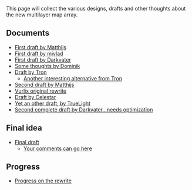 This page will collect the various designs, drafts and other thoughts about the new multilayer map array.

==Documents==
*[[en/Archive/Development/MapRewriteMatthijsFirst|First draft by Matthijs]]
*[[en/Archive/Development/Miscellaneous suggestions/MapRewriteMivladFirst|First draft by mivlad]]
*[[en/Archive/Development/MapRewriteDarkvaterFirst|First draft by Darkvater]]
*[[en/MapRewriteDominikThoughts|Some thoughts by Dominik]]
*[[en/Archive/Development/MapRewriteTron|Draft by Tron]]
**[[en/Archive/Development/MapRewriteTron2| Another interesting alternative from Tron]]
*[[en/Archive/Development/MapRewriteMatthijsSecond|Second draft by Matthijs]]
*[[en/Archive/Development/MapRewriteVurlix|Vurlix original rewrite]]
*[[en/Archive/Development/Miscellaneous suggestions/MapRewriteCelestar|Draft by Celestar]]
*[[en/Archive/Development/MapRewriteTruelight|Yet an other draft, by TrueLight]]
*[[en/Archive/Development/MapReWriteDarkvater|Second complete draft by Darkvater...needs optimization]]

==Final idea==
*[[en/Archive/Development/MapReWriteFinal|Final draft]]
**[[en/Archive/Development/Miscellaneous suggestions/MapReWriteComments|Your comments can go here]]

==Progress==
*[[en/MapRewriteProgress|Progress on the rewrite]]